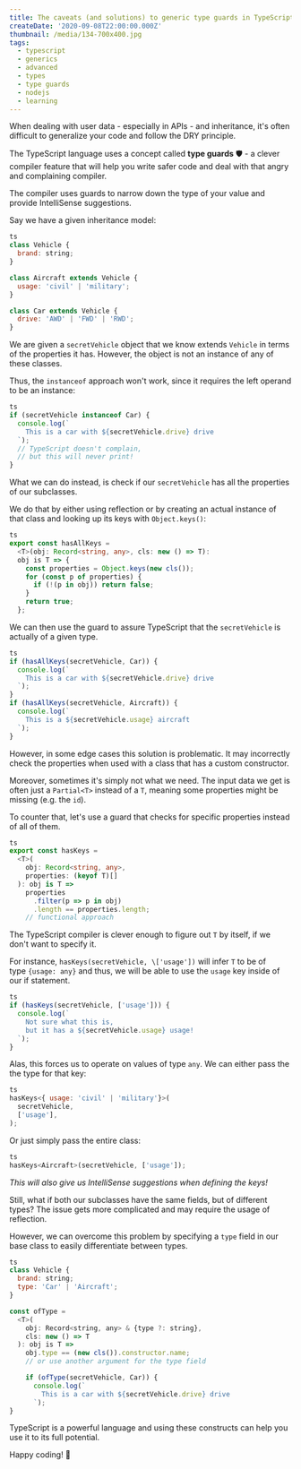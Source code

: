 ```yaml
---
title: The caveats (and solutions) to generic type guards in TypeScript.
createDate: '2020-09-08T22:00:00.000Z'
thumbnail: /media/134-700x400.jpg
tags:
  - typescript
  - generics
  - advanced
  - types
  - type guards
  - nodejs
  - learning
---
```


When dealing with user data - especially in APIs - and inheritance, it's often difficult to generalize your code and follow the DRY principle.

The TypeScript language uses a concept called **type guards** 🛡️ - a clever compiler feature that will help you write safer code and deal with that angry and complaining compiler.

The compiler uses guards to narrow down the type of your value and provide IntelliSense suggestions.

Say we have a given inheritance model:

```javascript
ts
class Vehicle {
  brand: string;
}

class Aircraft extends Vehicle {
  usage: 'civil' | 'military';
}

class Car extends Vehicle {
  drive: 'AWD' | 'FWD' | 'RWD';
}
```

We are given a `secretVehicle` object that we know extends `Vehicle` in terms of the properties it has. However, the object is not an instance of any of these classes.

Thus, the `instanceof` approach won't work, since it requires the left operand to be an instance:

```javascript
ts
if (secretVehicle instanceof Car) {
  console.log(`
    This is a car with ${secretVehicle.drive} drive
  `);
  // TypeScript doesn't complain,
  // but this will never print!
}
```

What we can do instead, is check if our `secretVehicle` has all the properties of our subclasses.

We do that by either using reflection or by creating an actual instance of that class and looking up its keys with `Object.keys()`:

```typescript
ts
export const hasAllKeys =
  <T>(obj: Record<string, any>, cls: new () => T):
  obj is T => {
    const properties = Object.keys(new cls());
    for (const p of properties) {
      if (!(p in obj)) return false;
    }
    return true;
  };
```

We can then use the guard to assure TypeScript that the `secretVehicle` is actually of a given type.

```javascript
ts
if (hasAllKeys(secretVehicle, Car)) {
  console.log(`
    This is a car with ${secretVehicle.drive} drive
  `);
}
if (hasAllKeys(secretVehicle, Aircraft)) {
  console.log(`
    This is a ${secretVehicle.usage} aircraft
  `);
}
```

However, in some edge cases this solution is problematic. It may incorrectly check the properties when used with a class that has a custom constructor.

Moreover, sometimes it's simply not what we need. The input data we get is often just a `Partial<T>` instead of a `T`, meaning some properties might be missing (e.g. the `id`).

To counter that, let's use a guard that checks for specific properties instead of all of them.

```typescript
ts
export const hasKeys =
  <T>(
    obj: Record<string, any>,
    properties: (keyof T)[]
  ): obj is T =>
    properties
      .filter(p => p in obj)
      .length == properties.length;
    // functional approach
```

The TypeScript compiler is clever enough to figure out `T` by itself, if we don't want to specify it.

For instance, `hasKeys(secretVehicle, \['usage'])` will infer `T` to be of type `{usage: any}` and thus, we will be able to use the `usage` key inside of our if statement.

```javascript
ts
if (hasKeys(secretVehicle, ['usage'])) {
  console.log(`
    Not sure what this is,
    but it has a ${secretVehicle.usage} usage!
  `);
}
```

Alas, this forces us to operate on values of type `any`.
We can either pass the the type for that key:

```javascript
ts
hasKeys<{ usage: 'civil' | 'military'}>(
  secretVehicle,
  ['usage'],
);
```

Or just simply pass the entire class:

```javascript
ts
hasKeys<Aircraft>(secretVehicle, ['usage']);
```

*This will also give us IntelliSense suggestions when defining the keys!*

Still, what if both our subclasses have the same fields, but of different types? The issue gets more complicated and may require the usage of reflection.

However, we can overcome this problem by specifying a `type` field in our base class to easily differentiate between types.

```javascript
ts
class Vehicle {
  brand: string;
  type: 'Car' | 'Aircraft';
}

const ofType =
  <T>(
    obj: Record<string, any> & {type ?: string},
    cls: new () => T
  ): obj is T =>
    obj.type == (new cls()).constructor.name;
    // or use another argument for the type field

    if (ofType(secretVehicle, Car)) {
      console.log(`
        This is a car with ${secretVehicle.drive} drive
      `);
}
```

TypeScript is a powerful language and using these constructs can help you use it to its full potential.

Happy coding! 🎉
